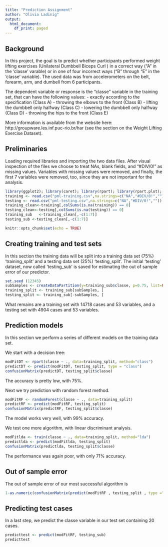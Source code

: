 ```yaml
---
title: "Prediction Assignment"
author: "Olivia Ladinig"
output:
  html_document:
    df_print: paged
---
```


## Background
In this project, the goal is to predict whether participants performed weight lifting exercises (Unilateral Dumbbell Biceps Curl ) in a correct way ("A" in the 'classe' varable) or in one of four incorrect ways ("B" through "E" in the 'classe' variable). The used data was from accelerometers on the belt, forearm, arm, and dumbell from 6 participants.

The dependent variable or response is the “classe” variable in the training set, that can have the following values:
- exactly according to the specification (Class A)
- throwing the elbows to the front (Class B)
- lifting the dumbbell only halfway (Class C)
- lowering the dumbbell only halfway (Class D)
- throwing the hips to the front (Class E)

More information is available from the website here: http://groupware.les.inf.puc-rio.br/har (see the section on the Weight Lifting Exercise Dataset).

## Preliminaries
Loading required libraries and importing the two data files. After visual inspection of the files we choose to treat NAs, blank fields, and "#DIV/0!" as missing values. Variables with missing values were removed, and finally, the first 7 variables were removed, too, since they are not important for the analysis.  
```r
library(ggplot2); library(caret); library(rpart); library(rpart.plot); library(randomForest); library(e1071)
training <- read.csv("pml-training.csv",na.strings=c("NA","#DIV/0!",""))
testing <- read.csv("pml-testing.csv",na.strings=c("NA","#DIV/0!",""))
training_clean<-training[,colSums(is.na(training)) == 0]
testing_clean<-testing[,colSums(is.na(testing)) == 0]
training_sub   <-training_clean[,-c(1:7)]
testing_sub <-testing_clean[,-c(1:7)]

```

```r
knitr::opts_chunk$set(echo = TRUE)
```

## Creating training and test sets
In this section the training data will be split into a training data set (75%) 'training_split' and a testing data set (25%) 'testing_split'. The initial 'testing' dataset, now called 'testing_sub' is saved for estimating the out of sample error of our predictor.
```r
set.seed (12345)
subSamples <- createDataPartition(y=training_sub$classe, p=0.75, list=FALSE)
training_split <- training_sub[subSamples, ] 
testing_split <- training_sub[-subSamples, ]
```

What remains are a training set with 14718 cases and 53 variables, and a testing set with 4904 cases and 53 variables. 

## Prediction models
In this section we perform a series of different models on the training data set. 

We start with a decision tree:
```r
modFitDT <- rpart(classe ~ ., data=training_split, method="class")
predictDT <- predict(modFitDT, testing_split, type = "class")
confusionMatrix(predictDT, testing_split$classe)
```
The accuracy is pretty low, with 75%. 

Next we try prediction with random forest method. 

```r
modFitRF <- randomForest(classe ~ ., data=training_split)
predictRF <- predict(modFitRF, testing_split)
confusionMatrix(predictRF, testing_split$classe)
```
The model works very well, with 99% accuracy. 

We test one more algorithm, with linear discriminant analysis. 

```r
modFitlda <- train(classe ~ ., data=training_split, method="lda")
predictlda <- predict(modFitlda, testing_split)
confusionMatrix(predictlda, testing_split$classe)
```
The performance was again poor, with only 71% accuracy.

## Out of sample error
The out of sample error of our most successful algorithm is 

```r
1-as.numeric(confusionMatrix(predict(modFitRF , testing_split , type ="class") , testing_split$classe)$overall['Accuracy'])
```

## Predicting test cases
In a last step, we predict the classe variable in our test set containing 20 cases. 
```r
predicttest <- predict(modFitRF, testing_sub)
predicttest
```





